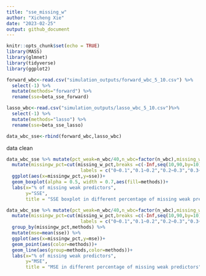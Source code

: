 ```yaml
---
title: "sse_missing_w"
author: "Xicheng Xie"
date: "2023-02-25"
output: github_document
---
```


```r
knitr::opts_chunk$set(echo = TRUE)
library(MASS)
library(glmnet)
library(tidyverse)
library(ggplot2)
```

```r
forward_wbc<-read.csv("simulation_outputs/forward_wbc_5_10.csv") %>% 
  select(-1) %>% 
  mutate(methods="forward") %>% 
  rename(sse=beta_sse_forward)

lasso_wbc<-read.csv("simulation_outputs/lasso_wbc_5_10.csv")%>% 
  select(-1) %>% 
  mutate(methods="lasso") %>% 
  rename(sse=beta_sse_lasso)

data_wbc_sse<-rbind(forward_wbc,lasso_wbc)
```

data clean
```r
data_wbc_sse %>% mutate(pct_weak=n_wbc/40,n_wbc=factor(n_wbc),missing_w_pct=100-pct_weak_identified) %>% 
  mutate(missingw_pct=cut(missing_w_pct,breaks =c(-Inf,seq(10,90,by=10),Inf),
                           labels = c("0~0.1","0.1~0.2","0.2~0.3","0.3~0.4","0.4~0.5","0.5~0.6","0.6~0.7","0.7~0.8","0.8~0.9","0.9~1"))) %>% 
  ggplot(aes(x=missingw_pct,y=sse))+
  geom_boxplot(alpha = 0.5, width = 0.7,aes(fill=methods))+
  labs(x="% of missing weak predictors",
       y="SSE",
       title = "SSE boxplot in different percentage of missing weak predictors")
```

```r
data_wbc_sse %>% mutate(pct_weak=n_wbc/40,n_wbc=factor(n_wbc),missing_w_pct=100-pct_weak_identified) %>% 
  mutate(missingw_pct=cut(missing_w_pct,breaks =c(-Inf,seq(10,90,by=10),Inf),
                           labels = c("0~0.1","0.1~0.2","0.2~0.3","0.3~0.4","0.4~0.5","0.5~0.6","0.6~0.7","0.7~0.8","0.8~0.9","0.9~1"))) %>%
  group_by(missingw_pct,methods) %>% 
  mutate(mse=mean(sse)) %>% 
  ggplot(aes(x=missingw_pct,y=mse))+
  geom_point(aes(color=methods))+
  geom_line(aes(group=methods,color=methods))+
  labs(x="% of missing weak predictors",
       y="MSE",
       title = "MSE in different percentage of missing weak predictors")
```


